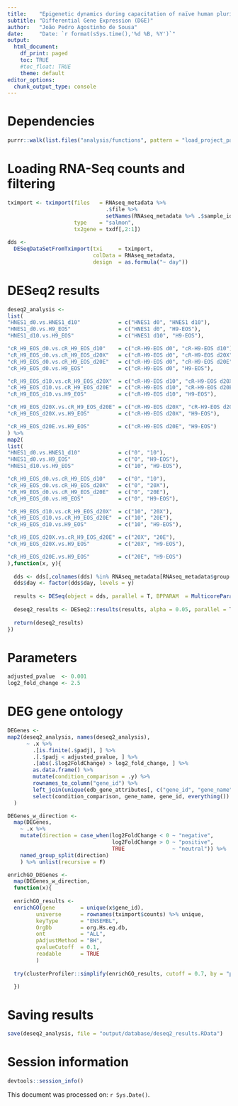 ```yaml
---
title:    "Epigenetic dynamics during capacitation of naïve human pluripotent stem cells"
subtitle: "Differential Gene Expression (DGE)"
author:   "João Pedro Agostinho de Sousa"
date:     "Date: `r format(sSys.time(),'%d %B, %Y')`"
output:
  html_document:
    df_print: paged
    toc: TRUE
    #toc_float: TRUE
    theme: default
editor_options:
  chunk_output_type: console
---
```


# Dependencies
```r

purrr::walk(list.files("analysis/functions", pattern = "load_project_packages", full.names = T), source)

```

# Loading RNA-Seq counts and filtering
```r

tximport <- tximport(files   = RNAseq_metadata %>% 
                               .$file %>% 
                               setNames(RNAseq_metadata %>% .$sample_id),
                     type    = "salmon",
                     tx2gene = txdf[,2:1])
  
dds <- 
  DESeqDataSetFromTximport(txi     = tximport,
                           colData = RNAseq_metadata,
                           design  = as.formula("~ day"))

```

# DESeq2 results
```r

deseq2_analysis <- 
list(
"HNES1_d0.vs.HNES1_d10"            = c("HNES1 d0", "HNES1 d10"),
"HNES1_d0.vs.H9_EOS"               = c("HNES1 d0", "H9-EOS"),
"HNES1_d10.vs.H9_EOS"              = c("HNES1 d10", "H9-EOS"),

"cR_H9_EOS_d0.vs.cR_H9_EOS_d10"    = c("cR-H9-EOS d0", "cR-H9-EOS d10"),
"cR_H9_EOS_d0.vs.cR_H9_EOS_d20X"   = c("cR-H9-EOS d0", "cR-H9-EOS d20X"),
"cR_H9_EOS_d0.vs.cR_H9_EOS_d20E"   = c("cR-H9-EOS d0", "cR-H9-EOS d20E"),
"cR_H9_EOS_d0.vs.H9_EOS"           = c("cR-H9-EOS d0", "H9-EOS"),

"cR_H9_EOS_d10.vs.cR_H9_EOS_d20X"  = c("cR-H9-EOS d10", "cR-H9-EOS d20X"),
"cR_H9_EOS_d10.vs.cR_H9_EOS_d20E"  = c("cR-H9-EOS d10", "cR-H9-EOS d20E"),
"cR_H9_EOS_d10.vs.H9_EOS"          = c("cR-H9-EOS d10", "H9-EOS"),

"cR_H9_EOS_d20X.vs.cR_H9_EOS_d20E" = c("cR-H9-EOS d20X", "cR-H9-EOS d20E"),
"cR_H9_EOS_d20X.vs.H9_EOS"         = c("cR-H9-EOS d20X", "H9-EOS"),

"cR_H9_EOS_d20E.vs.H9_EOS"         = c("cR-H9-EOS d20E", "H9-EOS")
) %>% 
map2(
list(
"HNES1_d0.vs.HNES1_d10"            = c("0", "10"),
"HNES1_d0.vs.H9_EOS"               = c("0", "H9-EOS"),
"HNES1_d10.vs.H9_EOS"              = c("10", "H9-EOS"),

"cR_H9_EOS_d0.vs.cR_H9_EOS_d10"    = c("0", "10"),
"cR_H9_EOS_d0.vs.cR_H9_EOS_d20X"   = c("0", "20X"),
"cR_H9_EOS_d0.vs.cR_H9_EOS_d20E"   = c("0", "20E"),
"cR_H9_EOS_d0.vs.H9_EOS"           = c("0", "H9-EOS"),

"cR_H9_EOS_d10.vs.cR_H9_EOS_d20X"  = c("10", "20X"),
"cR_H9_EOS_d10.vs.cR_H9_EOS_d20E"  = c("10", "20E"),
"cR_H9_EOS_d10.vs.H9_EOS"          = c("10", "H9-EOS"),

"cR_H9_EOS_d20X.vs.cR_H9_EOS_d20E" = c("20X", "20E"),
"cR_H9_EOS_d20X.vs.H9_EOS"         = c("20X", "H9-EOS"),

"cR_H9_EOS_d20E.vs.H9_EOS"         = c("20E", "H9-EOS")
),function(x, y){
  
  dds <- dds[,colnames(dds) %in% RNAseq_metadata[RNAseq_metadata$group %in% x, "sample_id", drop = T]]
  dds$day <- factor(dds$day, levels = y)
  
  results <- DESeq(object = dds, parallel = T, BPPARAM  = MulticoreParam(20), modelMatrixType = "standard")
  
  deseq2_results <- DESeq2::results(results, alpha = 0.05, parallel = T, BPPARAM  = MulticoreParam(20))
  
  return(deseq2_results)
})

```

# Parameters
```r

adjusted_pvalue  <- 0.001
log2_fold_change <- 2.5

```

# DEG gene ontology
```r

DEGenes <- 
map2(deseq2_analysis, names(deseq2_analysis),
      ~ .x %>%
        .[is.finite(.$padj), ] %>%
        .[.$padj < adjusted_pvalue, ] %>%
        .[abs(.$log2FoldChange) > log2_fold_change, ] %>% 
        as.data.frame() %>% 
        mutate(condition_comparison = .y) %>% 
        rownames_to_column("gene_id") %>% 
        left_join(unique(edb_gene_attributes[, c("gene_id", "gene_name")]), by = "gene_id") %>% 
        select(condition_comparison, gene_name, gene_id, everything())
  )

DEGenes_w_direction <-
  map(DEGenes,
    ~ .x %>%
    mutate(direction = case_when(log2FoldChange < 0 ~ "negative", 
                                 log2FoldChange > 0 ~ "positive", 
                                 TRUE               ~ "neutral")) %>%
    named_group_split(direction)
    ) %>% unlist(recursive = F)

enrichGO_DEGenes <-
  map(DEGenes_w_direction,  
  function(x){
  
  enrichGO_results <-
  enrichGO(gene        = unique(x$gene_id),
         universe      = rownames(tximport$counts) %>% unique,
         keyType       = "ENSEMBL",
         OrgDb         = org.Hs.eg.db,
         ont           = "ALL",
         pAdjustMethod = "BH",
         qvalueCutoff  = 0.1,
         readable      = TRUE
         )
  
  try(clusterProfiler::simplify(enrichGO_results, cutoff = 0.7, by = "p.adjust", select_fun = min))

  })

```

# Saving results
```r

save(deseq2_analysis, file = "output/database/deseq2_results.RData")

```

# Session information
```r

devtools::session_info()

```

This document was processed on: `r Sys.Date()`.
